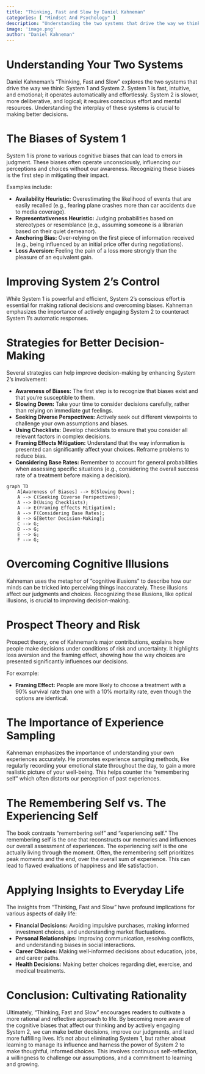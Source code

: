 ```yaml
---
title: "Thinking, Fast and Slow by Daniel Kahneman"
categories: [ "Mindset And Psychology" ]
description: "Understanding the two systems that drive the way we think"
image: 'image.png'
author: "Daniel Kahneman"
---
```

# Understanding Your Two Systems

Daniel Kahneman's "Thinking, Fast and Slow" explores the two systems that drive the way we think: System 1 and System 2.  System 1 is fast, intuitive, and emotional; it operates automatically and effortlessly. System 2 is slower, more deliberative, and logical; it requires conscious effort and mental resources.  Understanding the interplay of these systems is crucial to making better decisions.

# The Biases of System 1

System 1 is prone to various cognitive biases that can lead to errors in judgment.  These biases often operate unconsciously, influencing our perceptions and choices without our awareness.  Recognizing these biases is the first step in mitigating their impact.

Examples include:

* **Availability Heuristic:** Overestimating the likelihood of events that are easily recalled (e.g., fearing plane crashes more than car accidents due to media coverage).
* **Representativeness Heuristic:** Judging probabilities based on stereotypes or resemblance (e.g., assuming someone is a librarian based on their quiet demeanor).
* **Anchoring Bias:** Over-relying on the first piece of information received (e.g., being influenced by an initial price offer during negotiations).
* **Loss Aversion:** Feeling the pain of a loss more strongly than the pleasure of an equivalent gain.


#  Improving System 2's Control

While System 1 is powerful and efficient, System 2's conscious effort is essential for making rational decisions and overcoming biases.  Kahneman emphasizes the importance of actively engaging System 2 to counteract System 1's automatic responses.


# Strategies for Better Decision-Making

Several strategies can help improve decision-making by enhancing System 2's involvement:

* **Awareness of Biases:**  The first step is to recognize that biases exist and that you're susceptible to them.
* **Slowing Down:**  Take your time to consider decisions carefully, rather than relying on immediate gut feelings.
* **Seeking Diverse Perspectives:**  Actively seek out different viewpoints to challenge your own assumptions and biases.
* **Using Checklists:**  Develop checklists to ensure that you consider all relevant factors in complex decisions.
* **Framing Effects Mitigation:** Understand that the way information is presented can significantly affect your choices.  Reframe problems to reduce bias.
* **Considering Base Rates:** Remember to account for general probabilities when assessing specific situations (e.g., considering the overall success rate of a treatment before making a decision).

```mermaid
graph TD
    A[Awareness of Biases] --> B(Slowing Down);
    A --> C(Seeking Diverse Perspectives);
    A --> D(Using Checklists);
    A --> E(Framing Effects Mitigation);
    A --> F(Considering Base Rates);
    B --> G[Better Decision-Making];
    C --> G;
    D --> G;
    E --> G;
    F --> G;
```

#  Overcoming Cognitive Illusions

Kahneman uses the metaphor of "cognitive illusions" to describe how our minds can be tricked into perceiving things inaccurately. These illusions affect our judgments and choices.  Recognizing these illusions, like optical illusions, is crucial to improving decision-making.


#  Prospect Theory and Risk

Prospect theory, one of Kahneman's major contributions, explains how people make decisions under conditions of risk and uncertainty.  It highlights loss aversion and the framing effect, showing how the way choices are presented significantly influences our decisions.

For example:

* **Framing Effect:** People are more likely to choose a treatment with a 90% survival rate than one with a 10% mortality rate, even though the options are identical.


#  The Importance of Experience Sampling

Kahneman emphasizes the importance of understanding your own experiences accurately. He promotes experience sampling methods, like regularly recording your emotional state throughout the day, to gain a more realistic picture of your well-being.  This helps counter the "remembering self" which often distorts our perception of past experiences.


#  The Remembering Self vs. The Experiencing Self

The book contrasts "remembering self" and "experiencing self."  The remembering self is the one that reconstructs our memories and influences our overall assessment of experiences. The experiencing self is the one actually living through the moment. Often, the remembering self prioritizes peak moments and the end, over the overall sum of experience. This can lead to flawed evaluations of happiness and life satisfaction.


#  Applying Insights to Everyday Life

The insights from "Thinking, Fast and Slow" have profound implications for various aspects of daily life:

* **Financial Decisions:** Avoiding impulsive purchases, making informed investment choices, and understanding market fluctuations.
* **Personal Relationships:** Improving communication, resolving conflicts, and understanding biases in social interactions.
* **Career Choices:** Making well-informed decisions about education, jobs, and career paths.
* **Health Decisions:** Making better choices regarding diet, exercise, and medical treatments.


#  Conclusion: Cultivating Rationality

Ultimately, "Thinking, Fast and Slow" encourages readers to cultivate a more rational and reflective approach to life.  By becoming more aware of the cognitive biases that affect our thinking and by actively engaging System 2, we can make better decisions, improve our judgments, and lead more fulfilling lives.  It's not about eliminating System 1, but rather about learning to manage its influence and harness the power of System 2 to make thoughtful, informed choices.  This involves continuous self-reflection, a willingness to challenge our assumptions, and a commitment to learning and growing.

